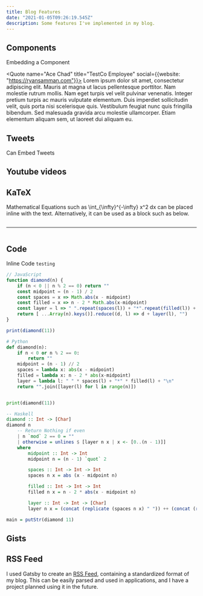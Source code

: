```yaml
---
title: Blog Features
date: "2021-01-05T09:26:19.545Z"
description: Some features I've implemented in my blog.
---
```


## Components

Embedding a Component

<Quote name="Ace Chad" title="TestCo Employee" social={{website: "https://ryansamman.com"}}>
    Lorem ipsum dolor sit amet, consectetur adipiscing elit. Mauris at magna ut lacus pellentesque porttitor. Nam molestie rutrum mollis. Nam eget turpis vel velit pulvinar venenatis. Integer pretium turpis ac mauris vulputate elementum. Duis imperdiet sollicitudin velit, quis porta nisi scelerisque quis. Vestibulum feugiat nunc quis fringilla bibendum. Sed malesuada gravida arcu molestie ullamcorper. Etiam elementum aliquam sem, ut laoreet dui aliquam eu.
</Quote>

## Tweets

Can Embed Tweets

<Tweet id="1343612171155107841" height={1200} />

## Youtube videos

<YouTube id="zlm1aajH6gY" />

## KaTeX

Mathematical Equations such as <InlineMath>\int_{\infty}^{-\infty} x^2 dx</InlineMath> can be placed inline with the text.
Alternatively, it can be used as a block such as below.

<Math 
    className="text-2xl"
    math="\begin{aligned} y & = x^2 + 2x + 1 \\ & = (x+1)(x+1) \\ & = (x+1)^2 \end{aligned}">
</Math>

-------

<Math 
    className="text-2xl"
    math="-2 \left|x - \left( \frac{n-1}{2} \right) \right| + n">
</Math>


## Code

Inline Code `testing`

```js
// JavaScript
function diamond(n) {
	if (n < 0 || n % 2 == 0) return ""
    const midpoint = (n - 1) / 2
    const spaces = x => Math.abs(x - midpoint)
    const filled = x => n - 2 * Math.abs(x-midpoint)
    const layer = l => " ".repeat(spaces(l)) + "*".repeat(filled(l)) + "\n"
	return [ ...Array(n).keys()].reduce((d, l) => d + layer(l), "")
}

print(diamond(11))
```

```py
# Python
def diamond(n):
	if n < 0 or n % 2 == 0:
		return ""
	midpoint = (n - 1) // 2
	spaces = lambda x: abs(x - midpoint)
	filled = lambda x: n - 2 * abs(x-midpoint)
	layer = lambda l: " " * spaces(l) + "*" * filled(l) + "\n"
	return "".join([layer(l) for l in range(n)])


print(diamond(11))
```

```haskell
-- Haskell
diamond :: Int -> [Char]
diamond n 
    -- Return Nothing if even
    | n `mod` 2 == 0 = ""
    | otherwise = unlines $ [layer n x | x <- [0..(n - 1)]]
    where
        midpoint :: Int -> Int
        midpoint n = (n - 1) `quot` 2 

        spaces :: Int -> Int -> Int
        spaces n x = abs (x - midpoint n)

        filled :: Int -> Int -> Int
        filled n x = n - 2 * abs(x - midpoint n)

        layer :: Int -> Int -> [Char]
        layer n x = (concat (replicate (spaces n x) " ")) ++ (concat (replicate (filled n x) "*"))

main = putStr(diamond 11)
```

## Gists

<Gist id="18c68c2fd3e7e40d09d0c40f84208e6f"/>

## RSS Feed

I used Gatsby to create an [RSS Feed](/rss.xml), containing a standardized format of my blog. 
This can be easily parsed and used in applications, and I have a project planned using it in the future.